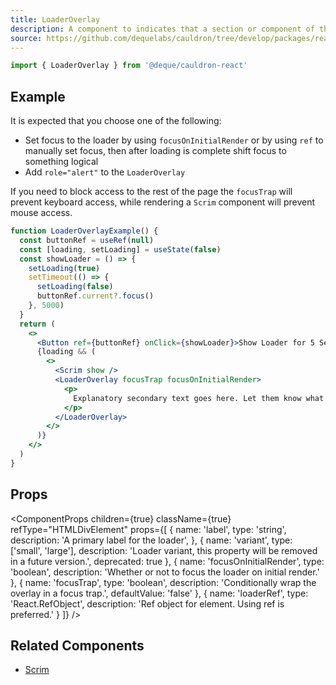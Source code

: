 ```yaml
---
title: LoaderOverlay
description: A component to indicates that a section or component of the page is currently loading.
source: https://github.com/dequelabs/cauldron/tree/develop/packages/react/src/components/LoaderOverlay/index.tsx
---
```



```js
import { LoaderOverlay } from '@deque/cauldron-react'
```

## Example

It is expected that you choose one of the following:

- Set focus to the loader by using `focusOnInitialRender` or by using `ref` to manually set focus, then after loading is complete shift focus to something logical
- Add `role="alert"` to the `LoaderOverlay`

If you need to block access to the rest of the page the `focusTrap` will prevent keyboard access, while rendering a `Scrim` component will prevent mouse access.

```jsx example
function LoaderOverlayExample() {
  const buttonRef = useRef(null)
  const [loading, setLoading] = useState(false)
  const showLoader = () => {
    setLoading(true)
    setTimeout(() => {
      setLoading(false)
      buttonRef.current?.focus()
    }, 5000)
  }
  return (
    <>
      <Button ref={buttonRef} onClick={showLoader}>Show Loader for 5 Seconds</Button>
      {loading && (
        <>
          <Scrim show />
          <LoaderOverlay focusTrap focusOnInitialRender>
            <p>
              Explanatory secondary text goes here. Let them know what's happening, alright?
            </p>
          </LoaderOverlay>
        </>
      )}
    </>
  )
}
```

## Props

<ComponentProps
  children={true}
  className={true}
  refType="HTMLDivElement"
  props={[
    {
      name: 'label',
      type: 'string',
      description: 'A primary label for the loader',
    },
    {
      name: 'variant',
      type: ['small', 'large'],
      description: 'Loader variant, this property will be removed in a future version.',
      deprecated: true
    },
    {
      name: 'focusOnInitialRender',
      type: 'boolean',
      description: 'Whether or not to focus the loader on initial render.'
    },
    {
      name: 'focusTrap',
      type: 'boolean',
      description: 'Conditionally wrap the overlay in a focus trap.',
      defaultValue: 'false'
    },
    {
      name: 'loaderRef',
      type: 'React.RefObject<HTMLDivElement>',
      description: 'Ref object for element. Using ref is preferred.'
    }
  ]}
/>

## Related Components

- [Scrim](./Scrim)